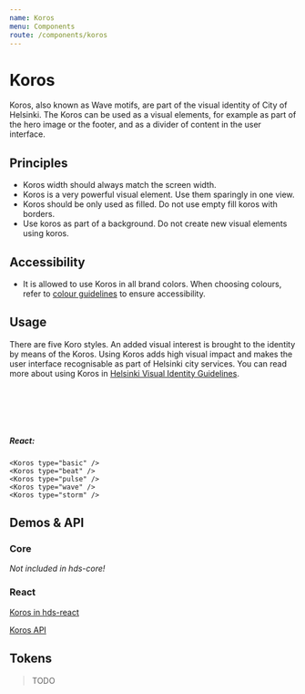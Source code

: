 ```yaml
---
name: Koros
menu: Components
route: /components/koros
---
```




# Koros

<LargeParagraph>
  Koros, also known as Wave motifs, are part of the visual identity of City of Helsinki. The Koros can be used as a visual elements, for example as part of the hero image or the footer, and as a divider of content in the user interface.
</LargeParagraph>

## Principles

- Koros width should always match the screen width.
- Koros is a very powerful visual element. Use them sparingly in one view.
- Koros should be only used as filled. Do not use empty fill koros with borders.
- Use koros as part of a background. Do not create new visual elements using koros.

## Accessibility

- It is allowed to use Koros in all brand colors. When choosing colours, refer to [colour guidelines](/design-tokens/colour "Colour") to ensure accessibility.

## Usage

There are five Koro styles. An added visual interest is brought to the identity by means of the Koros. Using Koros adds high visual impact and makes the user interface recognisable as part of Helsinki city services. You can read more about using Koros in [Helsinki Visual Identity Guidelines](https://brand.hel.fi/en/wave-motifs/).

<Playground>
  <Koros type="basic" />
  <br />
  <Koros type="beat" />
  <br />
  <Koros type="pulse" />
  <br />
  <Koros type="wave" />
  <br />
  <Koros type="storm" />
</Playground>

##### React:
```tsx
<Koros type="basic" />
<Koros type="beat" />
<Koros type="pulse" />
<Koros type="wave" />
<Koros type="storm" />
```

## Demos & API

### Core

_Not included in hds-core!_

### React

[Koros in hds-react](/storybook/react/?path=/docs/components-koros--basic)

[Koros API](/storybook/react/?path=/docs/components-koros--basic)

## Tokens

> TODO